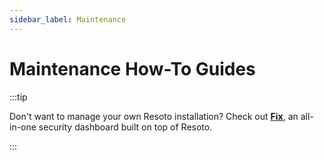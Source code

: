 ```yaml
---
sidebar_label: Maintenance
---
```


# Maintenance How-To Guides

:::tip

Don't want to manage your own Resoto installation? Check out **[Fix](https://fix.security)**, an all-in-one security dashboard built on top of Resoto.

:::

<DocCardList />
